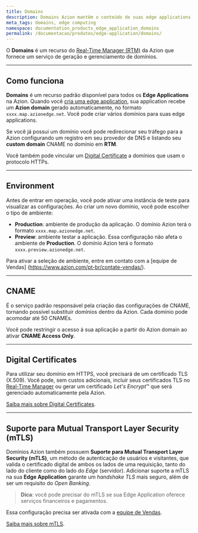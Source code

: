 ```yaml
---
title: Domains
description: Domains Azion mantêm o conteúdo de suas edge applications em cache no edge e podem ser personalizados para atender às suas necessidades.
meta_tags: domains, edge computing
namespace: documentation_products_edge_application_domains
permalink: /documentacao/produtos/edge-application/domains/
---
```


O **Domains** é um recurso do [Real-Time Manager (RTM)](https://manager.azion.com/) da Azion que fornece um serviço de geração e gerenciamento de domínios.

---

## Como funciona

**Domains** é um recurso padrão disponível para todos os **Edge Applications** na Azion. Quando você [cria uma edge application](/pt-br/documentacao/produtos/ponto-de-partida/), sua application recebe um **Azion domain** gerado automaticamente, no formato `xxxx.map.azionedge.net`. Você pode criar vários domínios para suas edge applications.

Se você já possui um domínio você pode redirecionar seu tráfego para a Azion configurando um registro em seu provedor de DNS e listando seu **custom domain** CNAME no domínio em **RTM**.

Você também pode vincular um [Digital Certificate](/pt-br/documentacao/produtos/edge-application/digital-certificate/) a domínios que usam o protocolo HTTPs.

---

## Environment

Antes de entrar em operação, você pode ativar uma instância de teste para visualizar as configurações. Ao criar um novo domínio, você pode escolher o tipo de ambiente:

* **Production**: ambiente de produção da aplicação. O domínio Azion terá o formato `xxxx.map.azionedge.net`.
* **Preview**: ambiente testar a aplicação. Essa configuração não afeta o ambiente de **Production**. O domínio Azion terá o formato `xxxx.preview.azionedge.net`.

Para ativar a seleção de ambiente, entre em contato com a [equipe de Vendas] (https://www.azion.com/pt-br/contate-vendas/).

---

## CNAME

É o serviço padrão responsável pela criação das configurações de CNAME, tornando possível substituir domínios dentro da Azion. Cada domínio pode acomodar até 50 CNAMEs.

Você pode restringir o acesso à sua aplicação a partir do Azion domain ao ativar **CNAME Access Only**.

---

## Digital Certificates

Para utilizar seu domínio em HTTPS, você precisará de um certificado TLS (X.509). Você pode, sem custos adicionais, incluir seus certificados TLS no [Real-Time Manager](http://manager.azion.com) ou gerar um certificado *Let's Encrypt*™ que será gerenciado automaticamente pela Azion.

[Saiba mais sobre Digital Certificates](/pt-br/documentacao/produtos/edge-application/digital-certificates/).

---

## Suporte para Mutual Transport Layer Security (mTLS)

Domínios Azion também possuem **Suporte para Mutual Transport Layer Security (mTLS)**, um método de autenticação de usuários e visitantes, que valida o certificado digital de ambos os lados de uma requisição, tanto do lado do cliente como do lado do *Edge* (servidor). Adicionar suporte a mTLS na sua **Edge Application** garante um *handshake TLS* mais seguro, além de ser um requisito do *Open Banking*.

> **Dica**: você pode precisar do mTLS se sua Edge Application oferece serviços financeiros e pagamentos.

Essa configuração precisa ser ativada com a [equipe de Vendas](https://www.azion.com/pt-br/contate-vendas/).

[Saiba mais sobre mTLS](/pt-br/documentacao/produtos/edge-application/domains/mtls/).
